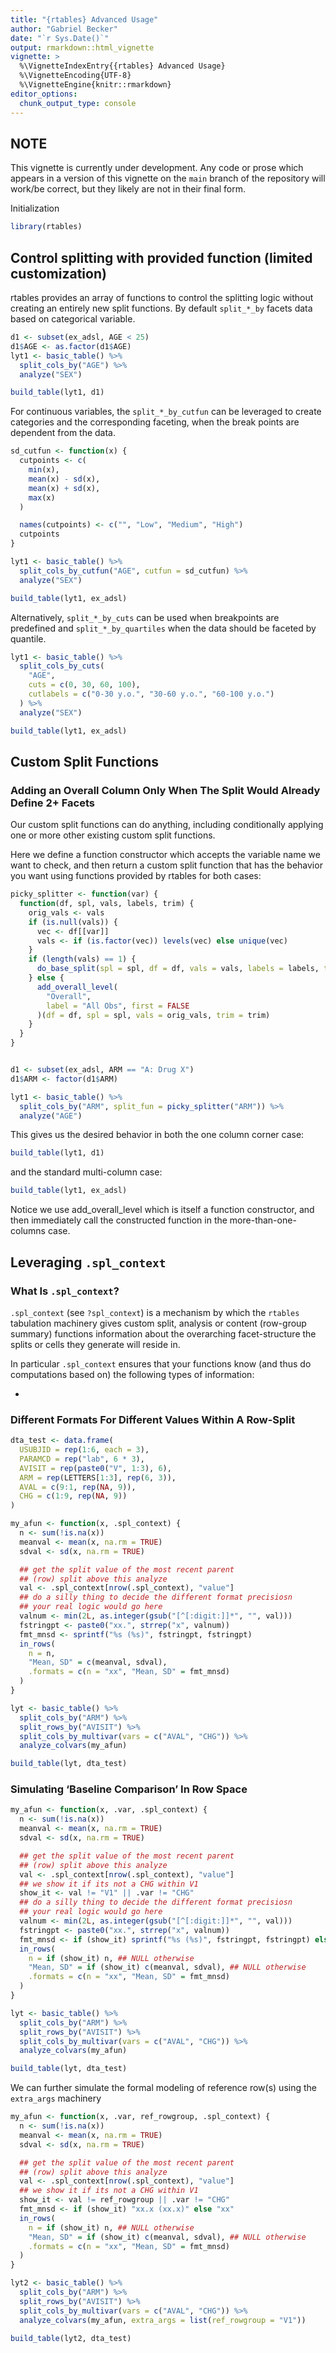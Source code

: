 ```yaml
---
title: "{rtables} Advanced Usage"
author: "Gabriel Becker"
date: "`r Sys.Date()`"
output: rmarkdown::html_vignette
vignette: >
  %\VignetteIndexEntry{{rtables} Advanced Usage}
  %\VignetteEncoding{UTF-8}
  %\VignetteEngine{knitr::rmarkdown}
editor_options: 
  chunk_output_type: console
---
```


## NOTE

This vignette is currently under development. Any code or prose which
appears in a version of this vignette on the `main` branch of the
repository will work/be correct, but they likely are not in their
final form.

Initialization
```r
library(rtables)
```

## Control splitting with provided function (limited customization)

rtables provides an array of functions to control the splitting logic without creating an entirely new split functions. By default `split_*_by` facets data based on categorical variable.

```r
d1 <- subset(ex_adsl, AGE < 25)
d1$AGE <- as.factor(d1$AGE)
lyt1 <- basic_table() %>%
  split_cols_by("AGE") %>%
  analyze("SEX")

build_table(lyt1, d1)
```

For continuous variables, the `split_*_by_cutfun` can be leveraged to create categories and the corresponding faceting, when the break points are dependent from the data.

```r
sd_cutfun <- function(x) {
  cutpoints <- c(
    min(x),
    mean(x) - sd(x),
    mean(x) + sd(x),
    max(x)
  )

  names(cutpoints) <- c("", "Low", "Medium", "High")
  cutpoints
}

lyt1 <- basic_table() %>%
  split_cols_by_cutfun("AGE", cutfun = sd_cutfun) %>%
  analyze("SEX")

build_table(lyt1, ex_adsl)
```

Alternatively, `split_*_by_cuts` can be used when breakpoints are predefined and `split_*_by_quartiles` when the data should be faceted by quantile.

```r
lyt1 <- basic_table() %>%
  split_cols_by_cuts(
    "AGE",
    cuts = c(0, 30, 60, 100),
    cutlabels = c("0-30 y.o.", "30-60 y.o.", "60-100 y.o.")
  ) %>%
  analyze("SEX")

build_table(lyt1, ex_adsl)
```


## Custom Split Functions

### Adding an Overall Column Only When The Split Would Already Define 2+ Facets

Our custom split functions can do anything, including conditionally
applying one or more other existing custom split functions.

Here we define a function constructor which accepts the variable name
we want to check, and then return a custom split function that has the
behavior you want using functions provided by rtables for both cases:

```r
picky_splitter <- function(var) {
  function(df, spl, vals, labels, trim) {
    orig_vals <- vals
    if (is.null(vals)) {
      vec <- df[[var]]
      vals <- if (is.factor(vec)) levels(vec) else unique(vec)
    }
    if (length(vals) == 1) {
      do_base_split(spl = spl, df = df, vals = vals, labels = labels, trim = trim)
    } else {
      add_overall_level(
        "Overall",
        label = "All Obs", first = FALSE
      )(df = df, spl = spl, vals = orig_vals, trim = trim)
    }
  }
}


d1 <- subset(ex_adsl, ARM == "A: Drug X")
d1$ARM <- factor(d1$ARM)

lyt1 <- basic_table() %>%
  split_cols_by("ARM", split_fun = picky_splitter("ARM")) %>%
  analyze("AGE")
```

This gives us the desired behavior in both the one column corner case:
```r
build_table(lyt1, d1)
```

and the standard multi-column case:

```r
build_table(lyt1, ex_adsl)
```

Notice we use add_overall_level which is itself a function
constructor, and then immediately call the constructed function in the
more-than-one-columns case.

## Leveraging `.spl_context`

### What Is `.spl_context`?

`.spl_context` (see `?spl_context`) is a mechanism by which the
`rtables` tabulation machinery gives custom split, analysis or content
(row-group summary) functions information about the overarching
facet-structure the splits or cells they generate will reside in.

In particular `.spl_context` ensures that your functions know (and
thus do computations based on) the following types of information:

- 



### Different Formats For Different Values Within A Row-Split

```r
dta_test <- data.frame(
  USUBJID = rep(1:6, each = 3),
  PARAMCD = rep("lab", 6 * 3),
  AVISIT = rep(paste0("V", 1:3), 6),
  ARM = rep(LETTERS[1:3], rep(6, 3)),
  AVAL = c(9:1, rep(NA, 9)),
  CHG = c(1:9, rep(NA, 9))
)

my_afun <- function(x, .spl_context) {
  n <- sum(!is.na(x))
  meanval <- mean(x, na.rm = TRUE)
  sdval <- sd(x, na.rm = TRUE)

  ## get the split value of the most recent parent
  ## (row) split above this analyze
  val <- .spl_context[nrow(.spl_context), "value"]
  ## do a silly thing to decide the different format precisiosn
  ## your real logic would go here
  valnum <- min(2L, as.integer(gsub("[^[:digit:]]*", "", val)))
  fstringpt <- paste0("xx.", strrep("x", valnum))
  fmt_mnsd <- sprintf("%s (%s)", fstringpt, fstringpt)
  in_rows(
    n = n,
    "Mean, SD" = c(meanval, sdval),
    .formats = c(n = "xx", "Mean, SD" = fmt_mnsd)
  )
}

lyt <- basic_table() %>%
  split_cols_by("ARM") %>%
  split_rows_by("AVISIT") %>%
  split_cols_by_multivar(vars = c("AVAL", "CHG")) %>%
  analyze_colvars(my_afun)

build_table(lyt, dta_test)
```

### Simulating 'Baseline Comparison' In Row Space


```r
my_afun <- function(x, .var, .spl_context) {
  n <- sum(!is.na(x))
  meanval <- mean(x, na.rm = TRUE)
  sdval <- sd(x, na.rm = TRUE)

  ## get the split value of the most recent parent
  ## (row) split above this analyze
  val <- .spl_context[nrow(.spl_context), "value"]
  ## we show it if its not a CHG within V1
  show_it <- val != "V1" || .var != "CHG"
  ## do a silly thing to decide the different format precisiosn
  ## your real logic would go here
  valnum <- min(2L, as.integer(gsub("[^[:digit:]]*", "", val)))
  fstringpt <- paste0("xx.", strrep("x", valnum))
  fmt_mnsd <- if (show_it) sprintf("%s (%s)", fstringpt, fstringpt) else "xx"
  in_rows(
    n = if (show_it) n, ## NULL otherwise
    "Mean, SD" = if (show_it) c(meanval, sdval), ## NULL otherwise
    .formats = c(n = "xx", "Mean, SD" = fmt_mnsd)
  )
}

lyt <- basic_table() %>%
  split_cols_by("ARM") %>%
  split_rows_by("AVISIT") %>%
  split_cols_by_multivar(vars = c("AVAL", "CHG")) %>%
  analyze_colvars(my_afun)

build_table(lyt, dta_test)
```


We can further simulate the formal modeling of reference row(s) using the `extra_args` machinery



```r
my_afun <- function(x, .var, ref_rowgroup, .spl_context) {
  n <- sum(!is.na(x))
  meanval <- mean(x, na.rm = TRUE)
  sdval <- sd(x, na.rm = TRUE)

  ## get the split value of the most recent parent
  ## (row) split above this analyze
  val <- .spl_context[nrow(.spl_context), "value"]
  ## we show it if its not a CHG within V1
  show_it <- val != ref_rowgroup || .var != "CHG"
  fmt_mnsd <- if (show_it) "xx.x (xx.x)" else "xx"
  in_rows(
    n = if (show_it) n, ## NULL otherwise
    "Mean, SD" = if (show_it) c(meanval, sdval), ## NULL otherwise
    .formats = c(n = "xx", "Mean, SD" = fmt_mnsd)
  )
}

lyt2 <- basic_table() %>%
  split_cols_by("ARM") %>%
  split_rows_by("AVISIT") %>%
  split_cols_by_multivar(vars = c("AVAL", "CHG")) %>%
  analyze_colvars(my_afun, extra_args = list(ref_rowgroup = "V1"))

build_table(lyt2, dta_test)
```
